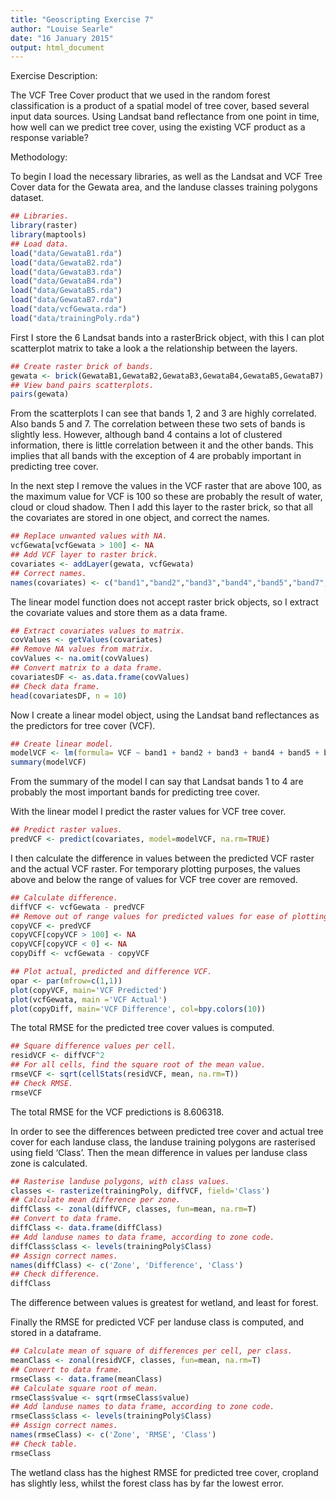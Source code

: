 ```yaml
---
title: "Geoscripting Exercise 7"
author: "Louise Searle"
date: "16 January 2015"
output: html_document
---
```

Exercise Description: 

The VCF Tree Cover product that we used in the random forest classification is a product of a spatial model of tree cover, based several input data sources. Using Landsat band reflectance from one point in time, how well can we predict tree cover, using the existing VCF product as a response variable?

Methodology:

To begin I load the necessary libraries, as well as the Landsat and VCF Tree Cover data for the Gewata area, and the landuse classes training polygons dataset.
```r
## Libraries.
library(raster)
library(maptools)
## Load data.
load("data/GewataB1.rda")
load("data/GewataB2.rda")
load("data/GewataB3.rda")
load("data/GewataB4.rda")
load("data/GewataB5.rda")
load("data/GewataB7.rda")
load("data/vcfGewata.rda")
load("data/trainingPoly.rda")
```

First I store the 6 Landsat bands into a rasterBrick object, with this I can plot scatterplot matrix to take a look a the relationship between the layers.
```r
## Create raster brick of bands.
gewata <- brick(GewataB1,GewataB2,GewataB3,GewataB4,GewataB5,GewataB7)
## View band pairs scatterplots.
pairs(gewata)
```
From the scatterplots I can see that bands 1, 2 and 3 are highly correlated. Also bands 5 and 7. The correlation between these two sets of bands is slightly less. However, although band 4 contains a lot of clustered information, there is little correlation between it and the other bands. This implies that all bands with the exception of 4 are probably important in predicting tree cover.

In the next step I remove the values in the VCF raster that are above 100, as the maximum value for VCF is 100 so these are probably the result of water, cloud or cloud shadow. Then I add this layer to the raster brick, so that all the covariates are stored in one object, and correct the names.
```r
## Replace unwanted values with NA.
vcfGewata[vcfGewata > 100] <- NA
## Add VCF layer to raster brick.
covariates <- addLayer(gewata, vcfGewata)
## Correct names.
names(covariates) <- c("band1","band2","band3","band4","band5","band7","VCF")
```

The linear model function does not accept raster brick objects, so I extract the covariate values and store them as a data frame.
```r
## Extract covariates values to matrix.
covValues <- getValues(covariates)
## Remove NA values from matrix.
covValues <- na.omit(covValues)
## Convert matrix to a data frame.
covariatesDF <- as.data.frame(covValues)
## Check data frame.
head(covariatesDF, n = 10)
```

Now I create a linear model object, using the Landsat band reflectances as the predictors for tree cover (VCF). 
```r
## Create linear model.
modelVCF <- lm(formula= VCF ~ band1 + band2 + band3 + band4 + band5 + band7, data=covariatesDF)
summary(modelVCF)
```
From the summary of the model I can say that Landsat bands 1 to 4 are probably the most important bands for predicting tree cover.

With the linear model I predict the raster values for VCF tree cover.
```r
## Predict raster values.
predVCF <- predict(covariates, model=modelVCF, na.rm=TRUE)
```

I then calculate the difference in values between the predicted VCF raster and the actual VCF raster. For temporary plotting purposes, the values above and below the range of values for VCF tree cover are removed.
```r
## Calculate difference.
diffVCF <- vcfGewata - predVCF
## Remove out of range values for predicted values for ease of plotting.
copyVCF <- predVCF
copyVCF[copyVCF > 100] <- NA
copyVCF[copyVCF < 0] <- NA
copyDiff <- vcfGewata - copyVCF
```
```r
## Plot actual, predicted and difference VCF.
opar <- par(mfrow=c(1,1))
plot(copyVCF, main='VCF Predicted')
plot(vcfGewata, main ='VCF Actual')
plot(copyDiff, main='VCF Difference', col=bpy.colors(10))
```

The total RMSE for the predicted tree cover values is computed.
```r
## Square difference values per cell.
residVCF <- diffVCF^2
## For all cells, find the square root of the mean value.
rmseVCF <- sqrt(cellStats(residVCF, mean, na.rm=T))
## Check RMSE.
rmseVCF
```
The total RMSE for the VCF predictions is 8.606318.

In order to see the differences between predicted tree cover and actual tree cover for each landuse class, the landuse training polygons are rasterised using field 'Class'. Then the mean difference in values per landuse class zone is calculated. 
```r
## Rasterise landuse polygons, with class values.
classes <- rasterize(trainingPoly, diffVCF, field='Class')
## Calculate mean difference per zone.
diffClass <- zonal(diffVCF, classes, fun=mean, na.rm=T)
## Convert to data frame.
diffClass <- data.frame(diffClass)
## Add landuse names to data frame, according to zone code.
diffClass$class <- levels(trainingPoly$Class)
## Assign correct names.
names(diffClass) <- c('Zone', 'Difference', 'Class')
## Check difference.
diffClass
```
The difference between values is greatest for wetland, and least for forest.

Finally the RMSE for predicted VCF per landuse class is computed, and stored in a dataframe.
```r
## Calculate mean of square of differences per cell, per class.
meanClass <- zonal(residVCF, classes, fun=mean, na.rm=T)
## Convert to data frame.
rmseClass <- data.frame(meanClass)
## Calculate square root of mean.
rmseClass$value <- sqrt(rmseClass$value)
## Add landuse names to data frame, according to zone code.
rmseClass$class <- levels(trainingPoly$Class)
## Assign correct names.
names(rmseClass) <- c('Zone', 'RMSE', 'Class')
## Check table.
rmseClass
```
The wetland class has the highest RMSE for predicted tree cover, cropland has slightly less, whilst the forest class has by far the lowest error. 

